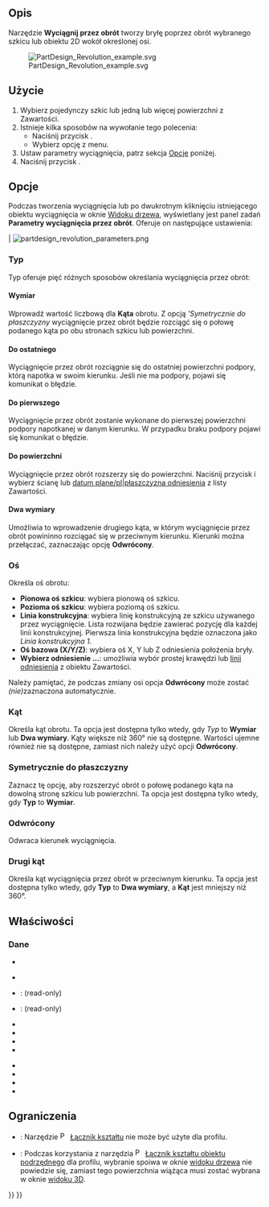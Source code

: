 <languages/>

{{Docnav/pl
|[[PartDesign_Pad/pl|Wyciągnij]]
|[[PartDesign_AdditiveLoft/pl|Uzupełnianie wyciągnięciem przez profile]]
|[[PartDesign_Workbench/pl|środowisko pracy Projekt Części]]
|IconL=PartDesign_Pad.svg
|IconR=PartDesign_AdditiveLoft.svg
|IconC=Workbench_PartDesign.svg
}}

{{GuiCommand/pl
|Name=PartDesign Revolution
|Name/pl=Projekt Części: Wyciągnij przez obrót
|MenuLocation=Projekt Części → Utwórz cechę przez dodanie → Wyciągnij przez obrót
|Workbenches=[[PartDesign_Workbench/pl|Projekt Części]]
|SeeAlso=[[PartDesign_Groove/pl|Rowek]]
}}

<span id="Description"></span>
==Opis== 

Narzędzie '''Wyciągnij przez obrót''' tworzy bryłę poprzez obrót wybranego szkicu lub obiektu 2D wokół określonej osi.

[[File:PartDesign Revolution example.svg]]

{{Caption|Powyżej: szkic ''(A)'' jest obracany o 270 stopni w kierunku przeciwnym do ruchu wskazówek zegara wokół osi ''(B)'', wynikowa bryła ''(C)'' jest pokazana po prawej stronie.}}

<span id="Usage"></span>
==Użycie==

# Wybierz pojedynczy szkic lub jedną lub więcej powierzchni z Zawartości.
# Istnieje kilka sposobów na wywołanie tego polecenia:
#* Naciśnij przycisk {{Button|[[Image:PartDesign_Revolution.svg|16px]] [[PartDesign_Revolution/pl|Wyciągnij przez obrót]]}}.
#* Wybierz opcję {{MenuCommand|Projekt Części → Utwórz cechę przez dodanie → [[Image:PartDesign_Revolution.svg|16px]] Wyciągnij przez obrót}} z menu.
# Ustaw parametry wyciągnięcia, patrz sekcja [[#Opcje|Opcje]] poniżej.
# Naciśnij przycisk {{Button|OK}}.

<span id="Options"></span>
==Opcje== 

Podczas tworzenia wyciągnięcia lub po dwukrotnym kliknięciu istniejącego obiektu wyciągnięcia w oknie [[Tree_view/pl|Widoku drzewa]], wyświetlany jest panel zadań '''Parametry wyciągnięcia przez obrót'''. Oferuje on następujące ustawienia:

| [[Image:partdesign_revolution_parameters.png|frame|left]]

<span id="Type"></span>
===Typ===

{{Version/pl|0.22}}

Typ oferuje pięć różnych sposobów określania wyciągnięcia przez obrót:

<span id="Dimension"></span>
====Wymiar====

Wprowadź wartość liczbową dla '''Kąta''' obrotu. Z opcją '''Symetrycznie do płaszczyzny'' wyciągnięcie przez obrót będzie rozciągć się o połowę podanego kąta po obu stronach szkicu lub powierzchni.

<span id="To_last"></span>
====Do ostatniego====

Wyciągnięcie przez obrót rozciągnie się do ostatniej powierzchni podpory, którą napotka w swoim kierunku. Jeśli nie ma podpory, pojawi się komunikat o błędzie.

<span id="To_first"></span>
====Do pierwszego====

Wyciągnięcie przez obrót zostanie wykonane do pierwszej powierzchni podpory napotkanej w danym kierunku. 
W przypadku braku podpory pojawi się komunikat o błędzie.

<span id="Up_to_face"></span>
====Do powierzchni====

Wyciągnięcie przez obrót rozszerzy się do powierzchni. Naciśnij przycisk {{Button|Ściana}} i wybierz ścianę lub [[PartDesign_Plane|datum plane/pl|płaszczyzna odniesienia]] z listy Zawartości.

<span id="Two_dimensions"></span>
====Dwa wymiary====

Umożliwia to wprowadzenie drugiego kąta, w którym wyciągnięcie przez obrót powininno rozciągać się w przeciwnym kierunku. Kierunki można przełączać, zaznaczając opcję '''Odwrócony'''.

<span id="Axis"></span>
===Oś===

Określa oś obrotu:

* '''Pionowa oś szkicu''': wybiera pionową oś szkicu.
* '''Pozioma oś szkicu''': wybiera poziomą oś szkicu.
* '''Linia konstrukcyjna''': wybiera linię konstrukcyjną ze szkicu używanego przez wyciągnięcie. Lista rozwijana będzie zawierać pozycję dla każdej linii konstrukcyjnej. Pierwsza linia konstrukcyjna będzie oznaczona jako ''Linia konstrukcyjna 1''.
* '''Oś bazowa (X/Y/Z)''': wybiera oś X, Y lub Z odniesienia położenia bryły.
* '''Wybierz odniesienie ...''': umożliwia wybór prostej krawędzi lub  [[PartDesign_Line/pl|linii odniesienia]] z obiektu Zawartości.

Należy pamiętać, że podczas zmiany osi opcja '''Odwrócony''' może zostać ''(nie)''zaznaczona automatycznie.

<span id="Angle"></span>
===Kąt=== 

Określa kąt obrotu. Ta opcja jest dostępna tylko wtedy, gdy ''Typ'' to '''Wymiar''' lub '''Dwa wymiary'''. Kąty większe niż 360° nie są dostępne. Wartości ujemne również nie są dostępne, zamiast nich należy użyć opcji '''Odwrócony'''.

<span id="Symmetric_to_plane"></span>
===Symetrycznie do płaszczyzny===

Zaznacz tę opcję, aby rozszerzyć obrót o połowę podanego kąta na dowolną stronę szkicu lub powierzchni. Ta opcja jest dostępna tylko wtedy, gdy '''Typ''' to '''Wymiar'''.

<span id="Reversed"></span>
===Odwrócony===

Odwraca kierunek wyciągnięcia.

<span id="2nd_angle"></span>
===Drugi kąt===

{{Version/pl|1.0}}

Określa kąt wyciągnięcia przez obrót w przeciwnym kierunku. Ta opcja jest dostępna tylko wtedy, gdy '''Typ''' to '''Dwa wymiary''', a '''Kąt''' jest mniejszy niż 360°.

<span id="Properties"></span>
==Właściwości==

<span id="Data"></span>
===Dane===

{{TitleProperty|Projekt Części}}

* {{PropertyData|Ulepsz|Bool}}

{{TitleProperty|Wyciągnięcie przez obrót}}

* {{PropertyData|Typ|Enumeration}}
* {{PropertyData|Baza|Vector}}: (read-only)
* {{PropertyData|Oś|Vector}}: (read-only)
* {{PropertyData|Kąt|Angle}}
* {{PropertyData|Do powierzchni|LinkSub}}
* {{PropertyData|Kąt2|Angle}}
* {{PropertyData|Oś odniesienia|LinkSub}}

{{TitleProperty|Szkic bazowy}}

* {{PropertyData|Profil|LinkSub}}
* {{PropertyData|Płaszczyzna pośrednia|Bool}}
* {{PropertyData|Odwrócony|Bool}}
* {{PropertyData|Zezwalaj na wiele ścian|Bool}}

<span id="Limitations"></span>
==Ograniczenia==

* {{VersionMinus/pl|0.21}}: Narzędzie [[File:PartDesign_ShapeBinder.svg|16px]] [[PartDesign_ShapeBinder/pl|Łącznik kształtu]] nie może być użyte dla profilu.
* {{VersionMinus/pl|0.21}}: Podczas korzystania z narzędzia [[File:PartDesign_SubShapeBinder.svg|16px]] [[PartDesign_SubShapeBinder/pl|Łącznik kształtu obiektu podrzędnego]] dla profilu, wybranie spoiwa w oknie [[Tree_view/pl|widoku drzewa]] nie powiedzie się, zamiast tego powierzchnia wiążąca musi zostać wybrana w oknie [[3D_view/pl|widoku 3D]].


{{Docnav/pl
|[[PartDesign_Pad/pl|Wyciągnij]]
|[[PartDesign_AdditiveLoft/pl|Uzupełnianie wyciągnięciem przez profile]]
|[[PartDesign_Workbench/pl|środowisko pracy Projekt Części]]
|IconL=PartDesign_Pad.svg
|IconR=PartDesign_AdditiveLoft.svg
|IconC=Workbench_PartDesign.svg
}}

{{PartDesign Tools navi{{#translation:}}}}
{{Userdocnavi{{#translation:}}}}